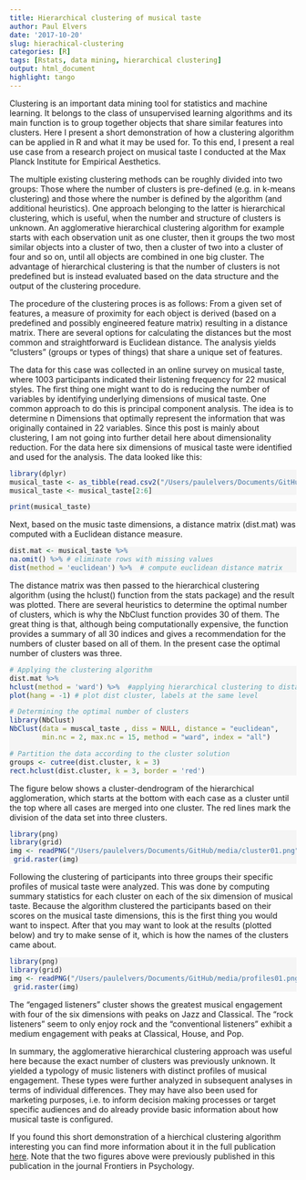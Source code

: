 ```yaml
---
title: Hierarchical clustering of musical taste
author: Paul Elvers
date: '2017-10-20'
slug: hierachical-clustering
categories: [R]
tags: [Rstats, data mining, hierarchical clustering]
output: html_document
highlight: tango
---
```

Clustering is an important data mining tool for statistics and machine learning. It belongs to the class of unsupervised learning algorithms and its main function is to group together objects that share similar features into clusters. Here I present a short demonstration of how a clustering algorithm can be applied in R and what it may be used for. To this end, I present a real use case from a research project on musical taste I conducted at the Max Planck Institute for Empirical Aesthetics. 

The multiple existing clustering methods can be roughly divided into two groups: Those where the number of clusters is pre-defined (e.g. in k-means clustering) and those where the number is defined by the algorithm (and additional heuristics). One approach belonging to the latter is hierarchical clustering, which is useful, when the number and structure of clusters is unknown. An agglomerative hierarchical clustering algorithm for example starts with each observation unit as one cluster, then it groups the two most similar objects into a cluster of two, then a cluster of two into a cluster of four and so on, until all objects are combined in one big cluster. The advantage of hierarchical clustering is that the number of clusters is not predefined but is instead evaluated based on the data structure and the output of the clustering procedure. 

The procedure of the clustering proces is as follows: From a given set of features, a measure of proximity for each object is derived (based on a predefined and possibly engineered feature matrix) resulting in a distance matrix. There are several options for calculating the distances but the most common and straightforward is Euclidean distance. The analysis yields "clusters" (groups or types of things) that share a unique set of features.

The data for this case was collected in an online survey on musical taste, where 1003 participants indicated their listening frequency for 22 musical styles. The first thing one might want to do is reducing the number of variables by identifying underlying dimensions of musical taste. One common approach to do this is principal component analysis. The idea is to determine n Dimensions that optimally represent the information that was originally contained in 22 variables. Since this post is mainly about clustering, I am not going into further detail here about dimensionality reduction. For the data here six dimensions of musical taste were identified and used for the analysis. The data looked like this:

<style>
div.blue pre { background-color:WhiteSmoke; }
div.blue pre.r { background-color:WhiteSmoke; }
</style>

<div class = "blue">
```r
library(dplyr)
musical_taste <- as_tibble(read.csv2("/Users/paulelvers/Documents/GitHub/blogdown_site/content/ex_clust.csv"))
musical_taste <- musical_taste[2:6]
```
```r
print(musical_taste)
```

Next, based on the music taste dimensions, a distance matrix (dist.mat) was computed with a Euclidean distance measure.

```r
dist.mat <- musical_taste %>%
na.omit() %>% # eliminate rows with missing values
dist(method = 'euclidean') %>%  # compute euclidean distance matrix
```

The distance matrix was then passed to the hierarchical clustering algorithm (using the hclust() function from the stats package) and the result was plotted. There are several heuristics to determine the optimal number of clusters, which is why the NbClust function provides 30 of them. The great thing is that, although being computationally expensive, the function provides a summary of all 30 indices and gives a recommendation for the numbers of cluster based on all of them. In the present case the optimal number of clusters was three.

```r

# Applying the clustering algorithm
dist.mat %>%
hclust(method = 'ward') %>%  #applying hierarchical clustering to distance matrix
plot(hang = -1) # plot dist cluster, labels at the same level

# Determining the optimal number of clusters
library(NbClust)
NbClust(data = muscal_taste , diss = NULL, distance = "euclidean",
        min.nc = 2, max.nc = 15, method = "ward", index = "all")

# Partition the data according to the cluster solution
groups <- cutree(dist.cluster, k = 3)  
rect.hclust(dist.cluster, k = 3, border = 'red')
```

The figure below shows a cluster-dendrogram of the hierarchical agglomeration, which starts at the bottom with each case as a cluster until the top where all cases are merged into one cluster. The red lines mark the division of the data set into three clusters. 

```r
library(png)
library(grid)
img <- readPNG("/Users/paulelvers/Documents/GitHub/media/cluster01.png")
 grid.raster(img)
```

Following the clustering of participants into three groups their specific profiles of musical taste were analyzed. This was done by computing summary statistics for each cluster on each of the six dimension of musical taste. Because the algorithm clustered the participants based on their scores on the musical taste dimensions, this is the first thing you would want to inspect. After that you may want to look at the results (plotted below) and try to make sense of it, which is how the names of the clusters came about. 

```r
library(png)
library(grid)
img <- readPNG("/Users/paulelvers/Documents/GitHub/media/profiles01.png")
 grid.raster(img)
```

The "engaged listeners" cluster shows the greatest musical engagement with four of the six dimensions with peaks on Jazz and Classical. The "rock listeners" seem to only enjoy rock and the "conventional listeners" exhibit a medium engagement with peaks at Classical, House, and Pop. 

In summary, the agglomerative hierarchical clustering approach was useful here because the exact number of clusters was previously unknown. It yielded a typology of music listeners with distinct profiles of musical engagement. These types were further analyzed in subsequent analyses in terms of individual differences. They may have also been used for marketing purposes, i.e. to inform decision making processes or target specific audiences and do already provide basic information about how musical taste is configured. 

If you found this short demonstration of a hierchical clustering algorithm interesting you can find more information about it in the full publication [here](https://www.frontiersin.org/articles/10.3389/fpsyg.2015.01252/full). Note that the two figures above were previously published in this publication in the journal Frontiers in Psychology.
